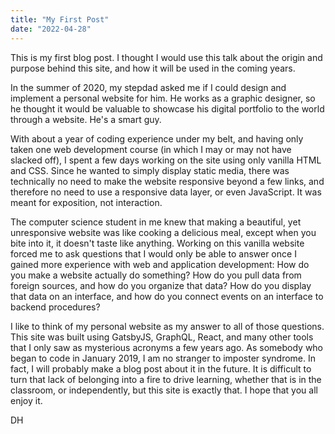 ```yaml
---
title: "My First Post"
date: "2022-04-28"
---
```


This is my first blog post. I thought I would use this talk about
the origin and purpose behind this site, and how it will be used in the coming years. 

In the summer of 2020, my stepdad asked me if I could design and implement
a personal website for him. He works as a graphic designer, so he thought it would
be valuable to showcase his digital portfolio to the world through a website. He's a smart guy.

With about a year of coding experience under my belt, and having only taken one web development course (in which I 
may or may not have slacked off), I spent a few days working on the site using only vanilla HTML and CSS. Since he wanted to 
simply display static media, there was technically no need to make the website responsive beyond a few links, and therefore 
no need to use a responsive data layer, or even JavaScript. It was meant for exposition, not interaction. 

The computer science student in me knew that making a beautiful, yet unresponsive website was like 
cooking a delicious meal, except when you bite into it, it doesn't taste like anything. Working on this vanilla website forced 
me to ask questions that I would only be able to answer once I gained more experience with web and application development: 
How do you make a website actually do something? How do you pull data from foreign sources, and how do you organize that data? How 
do you display that data on an interface, and how do you connect events on an interface to backend procedures? 

I like to think of my personal website as my answer to all of those questions. This site was built using GatsbyJS, GraphQL, React, and 
many other tools that I only saw as mysterious acronyms a few years ago. As somebody who began to code in January 2019, I am no stranger to 
imposter syndrome. In fact, I will probably make a blog post about it in the future. It is difficult to turn that lack of belonging into 
a fire to drive learning, whether that is in the classroom, or independently, but this site is exactly that. I hope that you all enjoy it.

DH


